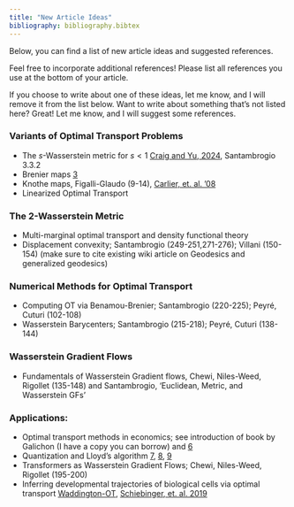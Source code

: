 ```yaml
---
title: "New Article Ideas"
bibliography: bibliography.bibtex
---
```


Below, you can find a list of new article ideas and suggested references.

Feel free to incorporate additional references! Please list all references you use at the bottom of your article.

If you choose to write about one of these ideas, let me know, and I will remove it from the list below. Want to write about something that's not listed here? Great! Let me know, and I will suggest some references.

### Variants of Optimal Transport Problems

-   The $s$-Wasserstein metric for $s<1$ [Craig and Yu, 2024](https://arxiv.org/abs/2411.12153), Santambrogio 3.3.2
-   Brenier maps [3](https://arxiv.org/abs/2404.02855)
-   Knothe maps, Figalli-Glaudo (9-14), [Carlier, et. al. '08](https://arxiv.org/abs/0810.4153)
-   Linearized Optimal Transport

### The 2-Wasserstein Metric

-   Multi-marginal optimal transport and density functional theory
-   Displacement convexity; Santambrogio (249-251,271-276); Villani (150-154) (make sure to cite existing wiki article on Geodesics and generalized geodesics)

### Numerical Methods for Optimal Transport

-   Computing OT via Benamou-Brenier; Santambrogio (220-225); Peyré, Cuturi (102-108)
-   Wasserstein Barycenters; Santambrogio (215-218); Peyré, Cuturi (138-144)

### Wasserstein Gradient Flows

-   Fundamentals of Wasserstein Gradient flows, Chewi, Niles-Weed, Rigollet (135-148) and Santambrogio, 'Euclidean, Metric, and Wasserstein GFs'

### Applications:

-   Optimal transport methods in economics; see introduction of book by Galichon (I have a copy you can borrow) and [6](https://arxiv.org/abs/2107.04700)
-   Quantization and Lloyd's algorithm [7](https://hal.science/hal-03256039/document), [8](https://link.springer.com/content/pdf/10.1007/978-3-030-01947-1_7.pdf), [9](https://link.springer.com/content/pdf/10.1007/978-3-319-99689-9_6.pdf)
-   Transformers as Wasserstein Gradient Flows; Chewi, Niles-Weed, Rigollet (195-200)
-   Inferring developmental trajectories of biological cells via optimal transport [Waddington-OT](https://broadinstitute.github.io/wot/tutorial/), [Schiebinger, et. al. 2019](https://www.cell.com/cell/fulltext/S0092-8674(19)30039-X)
